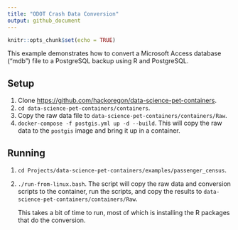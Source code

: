 ```yaml
---
title: "ODOT Crash Data Conversion"
output: github_document
---
```


```r
knitr::opts_chunk$set(echo = TRUE)
```

This example demonstrates how to convert a Microsoft Access database ("mdb") file to a PostgreSQL backup using R and PostgreSQL.

## Setup
1. Clone <https://github.com/hackoregon/data-science-pet-containers>.
2. `cd data-science-pet-containers/containers`.
3. Copy the raw data file to `data-science-pet-containers/containers/Raw`.
4. `docker-compose -f postgis.yml up -d --build`. This will copy the raw data to the `postgis` image and bring it up in a container.

## Running
1. `cd Projects/data-science-pet-containers/examples/passenger_census`.
2. `./run-from-linux.bash`. The script will copy the raw data and conversion scripts to the container, run the scripts, and copy the results to `data-science-pet-containers/containers/Raw`.

    This takes a bit of time to run, most of which is installing the R packages that do the conversion.
